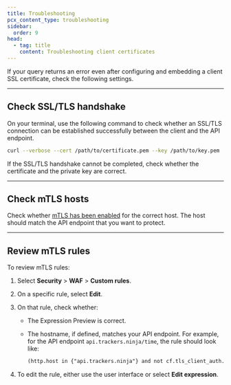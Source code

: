 ```yaml
---
title: Troubleshooting
pcx_content_type: troubleshooting
sidebar:
  order: 9
head:
  - tag: title
    content: Troubleshooting client certificates
---
```


If your query returns an error even after configuring and embedding a client SSL certificate, check the following settings.

---

## Check SSL/TLS handshake

On your terminal, use the following command to check whether an SSL/TLS connection can be established successfully between the client and the API endpoint.

```sh
curl --verbose --cert /path/to/certificate.pem --key /path/to/key.pem  https://your-api-endpoint.com
```

If the SSL/TLS handshake cannot be completed, check whether the certificate and the private key are correct.

---

## Check mTLS hosts

Check whether [mTLS has been enabled](/ssl/client-certificates/enable-mtls/) for the correct host. The host should match the API endpoint that you want to protect.

---

## Review mTLS rules

To review mTLS rules:

1. Select **Security** > **WAF** > **Custom rules**.

2. On a specific rule, select **Edit**.

3. On that rule, check whether:

   - The Expression Preview is correct.
   - The hostname, if defined, matches your API endpoint. For example, for the API endpoint `api.trackers.ninja/time`, the rule should look like:

     ```txt
     (http.host in {"api.trackers.ninja"} and not cf.tls_client_auth.cert_verified)
     ```

4. To edit the rule, either use the user interface or select **Edit expression**.
